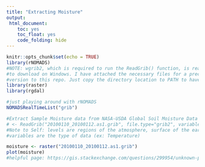 ```yaml
---
title: "Extracting Moisture"
output:
 html_document:
    toc: yes
    toc_float: yes
    code_folding: hide
---
```


```r
knitr::opts_chunk$set(echo = TRUE)
library(rNOMADS)
#NOTE: wgrib2, which is required to run the ReadGrib() function, is really hard 
#to download on Windows. I have attached the necessary files for a precompiled 
#version to this repo. Just copy the directory location to PATH to have it work.
library(raster)
library(rgdal)
```

```r
#just playing around with rNOMADS
NOMADSRealTimeList("grib")
```

```r
#Extract Sample Moisture data from NASA-USDA Global Soil Moisture Data
# <- ReadGrib("20100110_20100112.as1.grib", file.type="grib2", variables = "", levels ="")
#Note to Self: levels are regions of the atmosphere, surface of the earth, or subsurface
#variables are the type of data (ex: Temperature)

moisture <- raster("20100110_20100112.as1.grib")
plot(moisture)
#helpful page: https://gis.stackexchange.com/questions/299954/unknown-projection-of-grib-file
```


